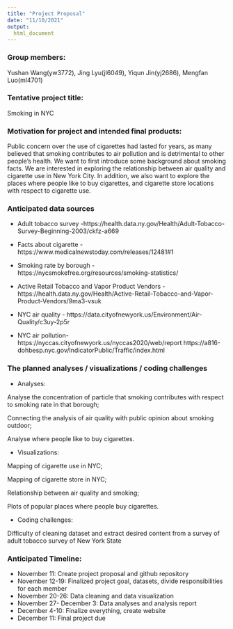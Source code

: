 ```yaml
---
title: "Project Proposal"
date: "11/10/2021"
output: 
  html_document
---
```


### Group members:
Yushan Wang(yw3772), Jing Lyu(jl6049), Yiqun Jin(yj2686), Mengfan Luo(ml4701)

### Tentative project title:
Smoking in NYC

### Motivation for project and intended final products:

Public concern over the use of cigarettes had lasted for years, as many believed that smoking contributes to air pollution and is detrimental to other people’s health. We want to first introduce some background about smoking facts. We are interested in exploring the relationship between air quality and cigarette use in New York City. In addition, we also want to explore the places where people like to buy cigarettes, and cigarette store locations with respect to cigarette use.


### Anticipated data sources

* Adult tobacco survey - ​​https://health.data.ny.gov/Health/Adult-Tobacco-Survey-Beginning-2003/ckfz-a669

* Facts about cigarette - https://www.medicalnewstoday.com/releases/12481#1

* Smoking rate by borough - https://nycsmokefree.org/resources/smoking-statistics/ 

* Active Retail Tobacco and Vapor Product Vendors - https://health.data.ny.gov/Health/Active-Retail-Tobacco-and-Vapor-Product-Vendors/9ma3-vsuk 

* NYC air quality - https://data.cityofnewyork.us/Environment/Air-Quality/c3uy-2p5r

* NYC air pollution- https://nyccas.cityofnewyork.us/nyccas2020/web/report
https://a816-dohbesp.nyc.gov/IndicatorPublic/Traffic/index.html 



### The planned analyses / visualizations / coding challenges

* Analyses:

Analyse the concentration of particle that smoking contributes with respect to smoking rate in that borough;

Connecting the analysis of air quality with public opinion about smoking outdoor;

Analyse where people like to buy cigarettes.



* Visualizations: 

Mapping of cigarette use in NYC;

Mapping of cigarette store in NYC;

Relationship between air quality and smoking;

Plots of popular places where people buy cigarettes. 


* Coding challenges: 

Difficulty of cleaning dataset and extract desired content from a survey of adult tobacco survey of New York State



### Anticipated Timeline:

* November 11: Create project proposal and github repository
* November 12-19: Finalized project goal, datasets, divide responsibilities for each member
* November 20-26: Data cleaning and data visualization
* November 27- December 3: Data analyses and analysis report
* December 4-10: Finalize everything, create website
* December 11: Final project due

